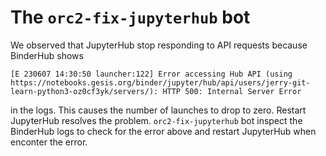 # The `orc2-fix-jupyterhub` bot

We observed that JupyterHub stop responding to API requests because BinderHub shows

```
[E 230607 14:30:50 launcher:122] Error accessing Hub API (using https://notebooks.gesis.org/binder/jupyter/hub/api/users/jerry-git-learn-python3-oz0cf3yk/servers/): HTTP 500: Internal Server Error
```

in the logs. This causes the number of launches to drop to zero. Restart JupyterHub resolves the problem. `orc2-fix-jupyterhub` bot inspect the BinderHub logs to check for the error above and restart JupyterHub when enconter the error.
